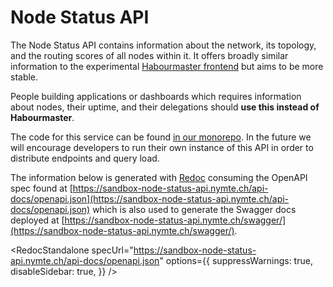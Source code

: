 
# Node Status API

The Node Status API contains information about the network, its topology, and the routing scores of all nodes within it. It offers broadly similar information to the experimental [Habourmaster frontend](https://harbourmaster.nymtech.net/) but aims to be more stable.

People building applications or dashboards which requires information about nodes, their uptime, and their delegations should **use this instead of Habourmaster**.

The code for this service can be found [in our monorepo](https://github.com/nymtech/nym/tree/develop/nym-node-status-api). In the future we will encourage developers to run their own instance of this API in order to distribute endpoints and query load.

The information below is generated with [Redoc](https://redocly.com/docs/redoc) consuming the OpenAPI spec found at [https://sandbox-node-status-api.nymte.ch/api-docs/openapi.json](https://sandbox-node-status-api.nymte.ch/api-docs/openapi.json) which is also used to generate the Swagger docs deployed at [https://sandbox-node-status-api.nymte.ch/swagger/](https://sandbox-node-status-api.nymte.ch/swagger/).

<RedocStandalone
  specUrl="https://sandbox-node-status-api.nymte.ch/api-docs/openapi.json"
  options={{
    suppressWarnings: true,
    disableSidebar: true,
  }}
/>
